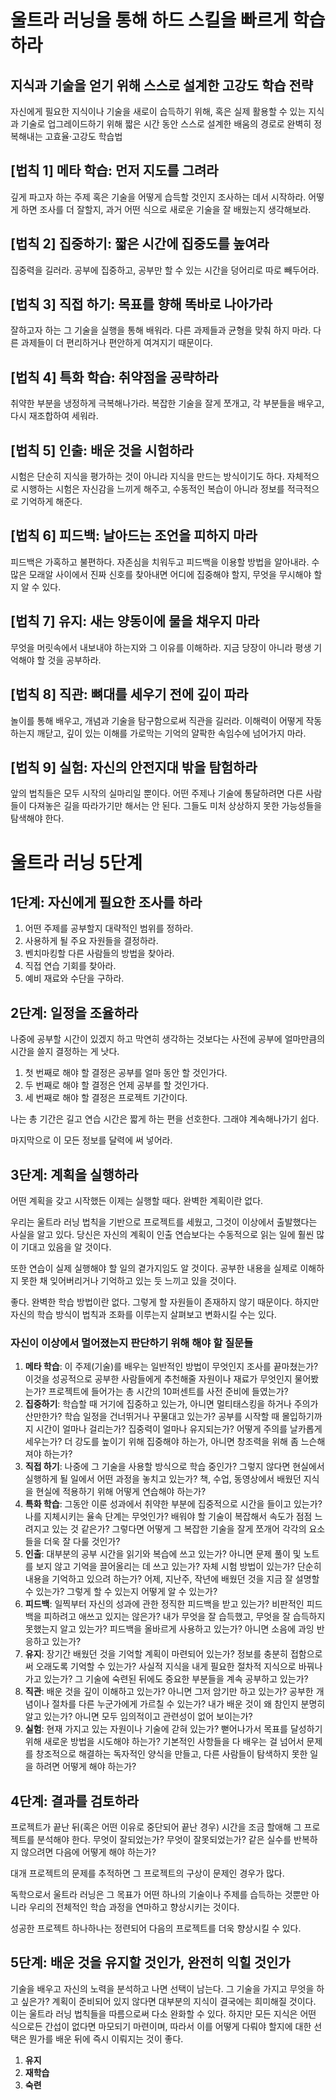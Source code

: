 # 울트라 러닝을 통해 하드 스킬을 빠르게 학습하라

## 지식과 기술을 얻기 위해 스스로 설계한 고강도 학습 전략

자신에게 필요한 지식이나 기술을 새로이 습득하기 위해, 혹은 실제 활용할 수 있는 지식과 기술로 업그레이드하기 위해 짧은 시간 동안 스스로 설계한 배움의 경로로 완벽히 정복해내는 고효율·고강도 학습법

## [법칙 1] 메타 학습: 먼저 지도를 그려라
깊게 파고자 하는 주제 혹은 기술을 어떻게 습득할 것인지 조사하는 데서 시작하라. 어떻게 하면 조사를 더 잘할지, 과거 어떤 식으로 새로운 기술을 잘 배웠는지 생각해보라.

## [법칙 2] 집중하기: 짧은 시간에 집중도를 높여라
집중력을 길러라. 공부에 집중하고, 공부만 할 수 있는 시간을 덩어리로 따로 빼두어라.

## [법칙 3] 직접 하기: 목표를 향해 똑바로 나아가라
잘하고자 하는 그 기술을 실행을 통해 배워라. 다른 과제들과 균형을 맞춰 하지 마라. 다른 과제들이 더 편리하거나 편안하게 여겨지기 때문이다.

## [법칙 4] 특화 학습: 취약점을 공략하라
취약한 부분을 냉정하게 극복해나가라. 복잡한 기술을 잘게 쪼개고, 각 부분들을 배우고, 다시 재조합하여 세워라.

## [법칙 5] 인출: 배운 것을 시험하라
시험은 단순히 지식을 평가하는 것이 아니라 지식을 만드는 방식이기도 하다. 자체적으로 시행하는 시험은 자신감을 느끼게 해주고, 수동적인 복습이 아니라 정보를 적극적으로 기억하게 해준다.

## [법칙 6] 피드백: 날아드는 조언을 피하지 마라
피드백은 가혹하고 불편하다. 자존심을 치워두고 피드백을 이용할 방법을 알아내라. 수많은 모래알 사이에서 진짜 신호를 찾아내면 어디에 집중해야 할지, 무엇을 무시해야 할지 알 수 있다.

## [법칙 7] 유지: 새는 양동이에 물을 채우지 마라
무엇을 머릿속에서 내보내야 하는지와 그 이유를 이해하라. 지금 당장이 아니라 평생 기억해야 할 것을 공부하라.

## [법칙 8] 직관: 뼈대를 세우기 전에 깊이 파라
놀이를 통해 배우고, 개념과 기술을 탐구함으로써 직관을 길러라. 이해력이 어떻게 작동하는지 깨닫고, 깊이 있는 이해를 가로막는 기억의 얄팍한 속임수에 넘어가지 마라.

## [법칙 9] 실험: 자신의 안전지대 밖을 탐험하라
앞의 법칙들은 모두 시작의 실마리일 뿐이다. 어떤 주제나 기술에 통달하려면 다른 사람들이 다져놓은 길을 따라가기만 해서는 안 된다. 그들도 미처 상상하지 못한 가능성들을 탐색해야 한다.

# 울트라 러닝 5단계

## 1단계: 자신에게 필요한 조사를 하라
1. 어떤 주제를 공부할지 대략적인 범위를 정하라.
2. 사용하게 될 주요 자원들을 결정하라.
3. 벤치마킹할 다른 사람들의 방법을 찾아라.
4. 직접 연습 기회를 찾아라.
5. 예비 재료와 수단을 구하라.

## 2단계: 일정을 조율하라
나중에 공부할 시간이 있겠지 하고 막연히 생각하는 것보다는 사전에 공부에 얼마만큼의 시간을 쓸지 결정하는 게 낫다.

1. 첫 번째로 해야 할 결정은 공부를 얼마 동안 할 것인가다.
2. 두 번째로 해야 할 결정은 언제 공부를 할 것인가다.
3. 세 번째로 해야 할 결정은 프로젝트 기간이다.

나는 총 기간은 길고 연습 시간은 짧게 하는 편을 선호한다. 그래야 계속해나가기 쉽다.

마지막으로 이 모든 정보를 달력에 써 넣어라.

## 3단계: 계획을 실행하라
어떤 계획을 갖고 시작했든 이제는 실행할 때다. 완벽한 계획이란 없다. 

우리는 울트라 러닝 법칙을 기반으로 프로젝트를 세웠고, 그것이 이상에서 출발했다는 사실을 알고 있다. 당신은 자신의 계획이 인출 연습보다는 수동적으로 읽는 일에 훨씬 많이 기대고 있음을 알 것이다. 

또한 연습이 실제 실행해야 할 일의 곁가지임도 알 것이다. 공부한 내용을 실제로 이해하지 못한 채 잊어버리거나 기억하고 있는 듯 느끼고 있을 것이다. 

좋다. 완벽한 학습 방법이란 없다. 그렇게 할 자원들이 존재하지 않기 때문이다. 하지만 자신의 학습 방식이 법칙과 조화를 이루는지 살펴보고 변화시킬 수는 있다.

### 자신이 이상에서 멀어졌는지 판단하기 위해 해야 할 질문들
1. **메타 학습**: 이 주제(기술)를 배우는 일반적인 방법이 무엇인지 조사를 끝마쳤는가? 이것을 성공적으로 공부한 사람들에게 추천해줄 자원이나 재료가 무엇인지 물어봤는가? 프로젝트에 들어가는 총 시간의 10퍼센트를 사전 준비에 들였는가?
2. **집중하기**: 학습할 때 거기에 집중하고 있는가, 아니면 멀티태스킹을 하거나 주의가 산만한가? 학습 일정을 건너뛰거나 꾸물대고 있는가? 공부를 시작할 때 몰입하기까지 시간이 얼마나 걸리는가? 집중력이 얼마나 유지되는가? 어떻게 주의를 날카롭게 세우는가? 더 강도를 높이기 위해 집중해야 하는가, 아니면 창조력을 위해 좀 느슨해져야 하는가?
3. **직접 하기**: 나중에 그 기술을 사용할 방식으로 학습 중인가? 그렇지 않다면 현실에서 실행하게 될 일에서 어떤 과정을 놓치고 있는가? 책, 수업, 동영상에서 배웠던 지식을 현실에 적용하기 위해 어떻게 연습해야 하는가?
4. **특화 학습**: 그동안 이룬 성과에서 취약한 부분에 집중적으로 시간을 들이고 있는가? 나를 지체시키는 율속 단계는 무엇인가? 배워야 할 기술이 복잡해서 속도가 점점 느려지고 있는 것 같은가? 그렇다면 어떻게 그 복잡한 기술을 잘게 쪼개어 각각의 요소들을 더욱 잘 다룰 것인가?
5. **인출**: 대부분의 공부 시간을 읽기와 복습에 쓰고 있는가? 아니면 문제 풀이 및 노트를 보지 않고 기억을 끌어올리는 데 쓰고 있는가? 자체 시험 방법이 있는가? 단순히 내용을 기억하고 있으려 하는가? 어제, 지난주, 작년에 배웠던 것을 지금 잘 설명할 수 있는가? 그렇게 할 수 있는지 어떻게 알 수 있는가?
6. **피드백**: 일찍부터 자신의 성과에 관한 정직한 피드백을 받고 있는가? 비판적인 피드백을 피하려고 애쓰고 있지는 않은가? 내가 무엇을 잘 습득했고, 무엇을 잘 습득하지 못했는지 알고 있는가? 피드백을 올바르게 사용하고 있는가? 아니면 소음에 과잉 반응하고 있는가?
7. **유지**: 장기간 배웠던 것을 기억할 계획이 마련되어 있는가? 정보를 충분히 접함으로써 오래도록 기억할 수 있는가? 사실적 지식을 내게 필요한 절차적 지식으로 바꿔나가고 있는가? 그 기술에 숙련된 뒤에도 중요한 부분들을 계속 공부하고 있는가?
8. **직관**: 배운 것을 깊이 이해하고 있는가? 아니면 그저 암기만 하고 있는가? 공부한 개념이나 절차를 다른 누군가에게 가르칠 수 있는가? 내가 배운 것이 왜 참인지 분명히 알고 있는가? 아니면 모두 임의적이고 관련성이 없어 보이는가?
9. **실험**: 현재 가지고 있는 자원이나 기술에 갇혀 있는가? 뻗어나가서 목표를 달성하기 위해 새로운 방법을 시도해야 하는가? 기본적인 사항들을 다 배우는 걸 넘어서 문제를 창조적으로 해결하는 독자적인 양식을 만들고, 다른 사람들이 탐색하지 못한 일을 하려면 어떻게 해야 하는가?

## 4단계: 결과를 검토하라
프로젝트가 끝난 뒤(혹은 어떤 이유로 중단되어 끝난 경우) 시간을 조금 할애해 그 프로젝트를 분석해야 한다. 무엇이 잘되었는가? 무엇이 잘못되었는가? 같은 실수를 반복하지 않으려면 다음에 어떻게 해야 하는가?

대개 프로젝트의 문제를 추적하면 그 프로젝트의 구상이 문제인 경우가 많다.

독학으로서 울트라 러닝은 그 목표가 어떤 하나의 기술이나 주제를 습득하는 것뿐만 아니라 우리의 전체적인 학습 과정을 연마하고 향상시키는 것이다.

성공한 프로젝트 하나하나는 정련되어 다음의 프로젝트를 더욱 향상시킬 수 있다.

## 5단계: 배운 것을 유지할 것인가, 완전히 익힐 것인가
기술을 배우고 자신의 노력을 분석하고 나면 선택이 남는다. 그 기술을 가지고 무엇을 하고 싶은가? 계획이 준비되어 있지 않다면 대부분의 지식이 결국에는 희미해질 것이다. 이는 울트라 러닝 법칙들을 따름으로써 다소 완화할 수 있다. 하지만 모든 지식은 어떤 식으로든 간섭이 없다면 마모되기 마련이며, 따라서 이를 어떻게 다뤄야 할지에 대한 선택은 뭔가를 배운 뒤에 즉시 이뤄지는 것이 좋다.

1. **유지**
2. **재학습**
3. **숙련**